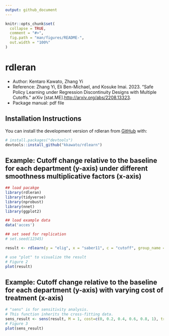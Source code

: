 ```yaml
---
output: github_document
---
```


<!-- README.md is generated from README.Rmd. Please edit that file -->

```r
knitr::opts_chunk$set(
  collapse = TRUE,
  comment = "#>",
  fig.path = "man/figures/README-",
  out.width = "100%"
)
```

# rdleran

<!-- badges: start -->

<!-- badges: end -->

-   Author: Kentaro Kawato, Zhang Yi
-   Reference: Zhang Yi, Eli Ben-Michael, and Kosuke Imai. 2023. “Safe Policy Learning under Regression Discontinuity Designs with Multiple Cutoffs.” arXiv [stat.ME].<http://arxiv.org/abs/2208.13323>.
-   Package manual: pdf file

## Installation Instructions

You can install the development version of rdleran from [GitHub](https://github.com/kkawato/rdlearn) with:

``` r
# install.packages("devtools")
devtools::install_github("kkawato/rdlearn")
```

## Example: Cutoff change relative to the baseline for each department (y-axis) under different smoothness multiplicative factors (x-axis)

```r
## load pacakge
library(rdleran)
library(tidyverse)
library(nprobust)
library(nnet)
library(ggplot2)

## load example data
data('acces')

## set seed for replication
# set.seed(12345)

result <- rdlearn(y = "elig", x = "saber11", c = "cutoff", group_name = "department", data = acces, fold = 20, M = c(0, 1, 2, 4), cost = 0, trace = FALSE)

# use "plot" to visualize the result
# Figure 2
plot(result)
```

## Example: Cutoff change relative to the baseline for each department (y-axis) with varying cost of treatment (x-axis)

```r
# "sens" is for sensitivity analysis.
# This function inherits the cross-fitting data.
sens_result <- sens(result, M = 1, cost=c(0, 0.2, 0.4, 0.6, 0.8, 1), trace = FALSE)
# Figure 3
plot(sens_result)
```
